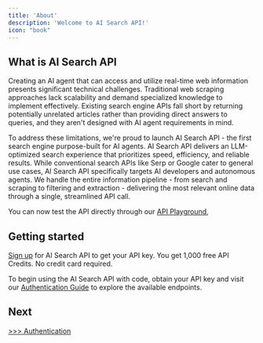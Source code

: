 ```yaml
---
title: 'About'
description: 'Welcome to AI Search API!'
icon: "book"
---
```


## What is AI Search API
Creating an AI agent that can access and utilize real-time web information presents significant technical challenges.
Traditional web scraping approaches lack scalability and demand specialized knowledge to implement effectively.
Existing search engine APIs fall short by returning potentially unrelated articles rather than providing direct
answers to queries, and they aren't designed with AI agent requirements in mind.

To address these limitations, we're proud to launch AI Search API - the first search engine purpose-built for AI agents.
AI Search API delivers an LLM-optimized search experience that prioritizes speed, efficiency, and reliable results.
While conventional search APIs like Serp or Google cater to general use cases, AI Search API specifically targets
AI developers and autonomous agents. We handle the entire information pipeline - from search and scraping to
filtering and extraction - delivering the most relevant online data through a single, streamlined API call.

You can now test the API directly through our [API Playground](https://app.aisearchapi.io/playground),

## Getting started
[Sign up](https://app.aisearchapi.io/join) for AI Search API to get your API key. You get 1,000 free API Credits. No credit card required.

To begin using the AI Search API with code, obtain your API key and visit our
[Authentication Guide](/api-reference/authentication) to explore the available endpoints.

## Next
[>>> Authentication](/api-reference/authentication)

